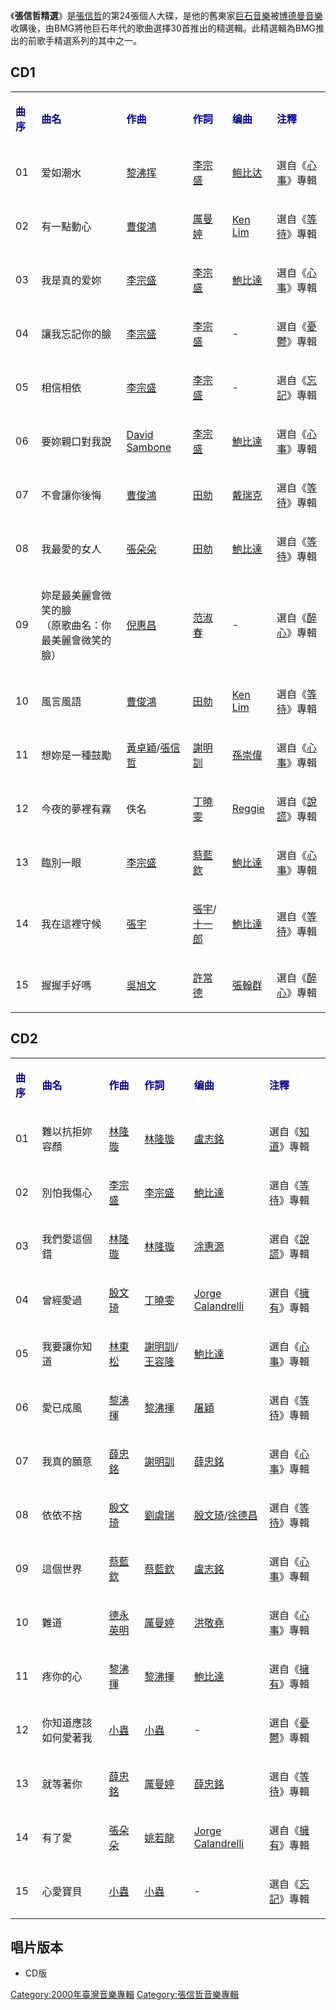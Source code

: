 {{Album infobox | <!-- See Wikipedia:WikiProject_Albums -->
|  Name        = 張信哲精選
|  Type        = 精選輯
|  Artist      = [[張信哲|張信哲]]
|  Released    = 2000年7月
|  Recorded    = 1988年-1995年
|  Genre       = [[国语流行音樂|国语流行音樂]]
|  Length      = 
|  Label       = [[博德曼音樂_(台灣)|博德曼音樂]]
|  Number      = 
|  Producer    = 
|  Last album  = [[信仰_(張信哲專輯)|信仰]]<br />（2000年）
|  This album  = 張信哲精選<br />（2000年）
|  Next album  = [[我好想|我好想]]<br />（2001年）}}

《'''張信哲精選'''》是[[張信哲|張信哲]]的第24張個人大碟，是他的舊東家[[巨石音樂|巨石音樂]]被[[博德曼音樂_(台灣)|博德曼音樂]]收購後，由BMG將他巨石年代的歌曲選擇30首推出的精選輯。此精選輯為BMG推出的前歌手精選系列的其中之一。

==CD1==
{| class="wikitable"
|-
| <font color=darkblue>'''曲序'''</font> || <font color=darkblue>'''曲名'''</font> || <font color=darkblue>'''作曲'''</font> || <font color=darkblue>'''作詞'''</font> || <font color=darkblue>'''编曲'''</font> || <font color=darkblue>'''注釋'''</font>
|-
| 01 || 爱如潮水 || [[黎沸挥|黎沸挥]] || [[李宗盛|李宗盛]] || [[鲍比达|鲍比达]] || 選自《[[心事|心事]]》專輯
|-
| 02 || 有一點動心 || [[曹俊鴻|曹俊鴻]] || [[厲曼婷|厲曼婷]] || [[Ken_Lim|Ken Lim]] || 選自《[[等待|等待]]》專輯
|-
| 03 || 我是真的爱妳 || [[李宗盛|李宗盛]] || [[李宗盛|李宗盛]] || [[鮑比達|鮑比達]] || 選自《[[心事|心事]]》專輯
|-
| 04 || 讓我忘記你的臉 || [[李宗盛|李宗盛]] || [[李宗盛|李宗盛]] || - || 選自《[[憂鬱_(張信哲專輯)|憂鬱]]》專輯
|-
| 05 || 相信相依 || [[李宗盛|李宗盛]] || [[李宗盛|李宗盛]] || - || 選自《[[忘記_(張信哲專輯)|忘記]]》專輯
|-
| 06 || 要妳親口對我說 || [[David_Sambone|David Sambone]] || [[李宗盛|李宗盛]] || [[鮑比達|鮑比達]] || 選自《[[心事|心事]]》專輯
|-
| 07 || 不會讓你後悔 || [[曹俊鴻|曹俊鴻]] || [[田勍|田勍]]|| [[戴瑞克|戴瑞克]] || 選自《[[等待|等待]]》專輯
|-
| 08 || 我最愛的女人|| [[張朵朵|張朵朵]] || [[田勍|田勍]] || [[鮑比達|鮑比達]] || 選自《[[等待|等待]]》專輯
|-
| 09 || 妳是最美麗會微笑的臉 <br>（原歌曲名：你最美麗會微笑的臉） || [[倪惠昌|倪惠昌]] || [[范淑春|范淑春]] || - || 選自《[[醉心|醉心]]》專輯
|-
| 10 || 風言風語 || [[曹俊鴻|曹俊鴻]] || [[田勍|田勍]] || [[Ken_Lim|Ken Lim]] || 選自《[[等待|等待]]》專輯
|-
| 11 || 想妳是一種鼓勵 || [[黃卓穎|黃卓穎]]/[[張信哲|張信哲]] || [[謝明訓|謝明訓]] || [[孫崇偉|孫崇偉]] || 選自《[[心事|心事]]》專輯
|-
| 12 || 今夜的夢裡有霧 || 佚名 || [[丁曉雯|丁曉雯]] || [[Reggie|Reggie]] ||  選自《[[說謊_(張信哲專輯)|說謊]]》專輯
|-
| 13 || 臨別一眼 || [[李宗盛|李宗盛]] || [[蔡藍欽|蔡藍欽]] || [[鮑比達|鮑比達]] || 選自《[[心事|心事]]》專輯
|-
| 14 || 我在這裡守候 || [[張宇|張宇]] || [[張宇|張宇]]/[[十一郎|十一郎]] || [[鮑比達|鮑比達]] || 選自《[[等待|等待]]》專輯
|-
| 15 || 握握手好嗎 || [[吳旭文|吳旭文]] || [[許常德|許常德]] || [[張翰群|張翰群]] || 選自《[[醉心|醉心]]》專輯
|}

==CD2==
{| class="wikitable"
|-
| <font color=darkblue>'''曲序'''</font> || <font color=darkblue>'''曲名'''</font> || <font color=darkblue>'''作曲'''</font> || <font color=darkblue>'''作詞'''</font> || <font color=darkblue>'''编曲'''</font> || <font color=darkblue>'''注釋'''</font>
|-
| 01 || 難以抗拒妳容顏 || [[林隆璇|林隆璇]] || [[林隆璇|林隆璇]] || [[盧志銘|盧志銘]] || 選自《[[知道|知道]]》專輯
|-
| 02 || 別怕我傷心 || [[李宗盛|李宗盛]] || [[李宗盛|李宗盛]] || [[鮑比達|鮑比達]] || 選自《[[等待|等待]]》專輯
|-
| 03 || 我們愛這個錯 || [[林隆璇|林隆璇]] || [[林隆璇|林隆璇]] || [[涂惠源|涂惠源]] || 選自《[[說謊_(張信哲專輯)|說謊]]》專輯
|-
| 04 || 曾經愛過 || [[殷文琦|殷文琦]] || [[丁曉雯|丁曉雯]]  || [[Jorge_Calandrelli|Jorge Calandrelli]] || 選自《[[擁有_(張信哲專輯)|擁有]]》專輯
|-
| 05 || 我要讓你知道 || [[林東松|林東松]] || [[謝明訓|謝明訓]]/[[王容隆|王容隆]] || [[鮑比達|鮑比達]] || 選自《[[心事|心事]]》專輯
|-
| 06 || 愛已成風 || [[黎沸揮|黎沸揮]] || [[黎沸揮|黎沸揮]] || [[屠穎|屠穎]] || 選自《[[等待|等待]]》專輯
|-
| 07 || 我真的願意 || [[薛忠銘|薛忠銘]] || [[謝明訓|謝明訓]]|| [[薛忠銘|薛忠銘]] || 選自《[[心事|心事]]》專輯
|-
| 08 || 依依不捨 || [[殷文琦|殷文琦]] || [[劉虞瑞|劉虞瑞]] || [[殷文琦|殷文琦]]/[[徐德昌|徐德昌]] || 選自《[[等待|等待]]》專輯
|-
| 09 || 這個世界 || [[蔡藍欽|蔡藍欽]] || [[蔡藍欽|蔡藍欽]] || [[盧志銘|盧志銘]] || 選自《[[心事|心事]]》專輯
|-
| 10 || 難道 || [[德永英明|德永英明]] || [[厲曼婷|厲曼婷]] || [[洪敬堯|洪敬堯]] || 選自《[[心事|心事]]》專輯
|-
| 11 || 疼你的心 || [[黎沸揮|黎沸揮]] || [[黎沸揮|黎沸揮]] || [[鮑比達|鮑比達]] || 選自《[[擁有_(張信哲專輯)|擁有]]》專輯
|-
| 12 || 你知道應該如何愛著我 || [[小蟲|小蟲]] || [[小蟲|小蟲]] || - || 選自《[[憂鬱_(張信哲專輯)|憂鬱]]》專輯
|-
| 13 || 就等著你 || [[薛忠銘|薛忠銘]] || [[厲曼婷|厲曼婷]] || [[薛忠銘|薛忠銘]] || 選自《[[等待|等待]]》專輯
|-
| 14 || 有了愛 || [[張朵朵|張朵朵]] || [[姚若龍|姚若龍]] || [[Jorge_Calandrelli|Jorge Calandrelli]] || 選自《[[擁有_(張信哲專輯)|擁有]]》專輯
|-
| 15 || 心愛寶貝 || [[小蟲|小蟲]] || [[小蟲|小蟲]] || - ||  選自《[[忘記_(張信哲專輯)|忘記]]》專輯
|}

== 唱片版本 ==
* CD版

{{張信哲}}

[[Category:2000年臺灣音樂專輯|Category:2000年臺灣音樂專輯]]
[[Category:張信哲音樂專輯|Category:張信哲音樂專輯]]